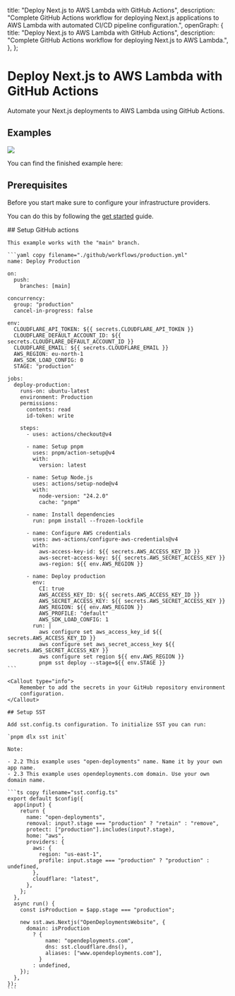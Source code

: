 
  title: "Deploy Next.js to AWS Lambda with GitHub Actions",
  description:
    "Complete GitHub Actions workflow for deploying Next.js applications to AWS Lambda with automated CI/CD pipeline configuration.",
  openGraph: {
    title: "Deploy Next.js to AWS Lambda with GitHub Actions",
    description:
      "Complete GitHub Actions workflow for deploying Next.js to AWS Lambda.",
  },
};

# Deploy Next.js to AWS Lambda with GitHub Actions

Automate your Next.js deployments to AWS Lambda using GitHub Actions.

## Examples

<img
  className="rounded-lg mt-4"
  src="https://media.opendeployments.com/nextjs-lambda-github-actions.opendeployments.com.webp"
/>

You can find the finished example here:

<TechStackCard
  href="https://github.com/darna-digital/nextjs-lambda-github-actions"
  linkTarget="_blank"
  title="GitHub repository"
  icon="github"
  className="mt-4"
/>

## Prerequisites

Before you start make sure to configure your infrastructure providers.

You can do this by following the [get started](/get-started) guide.

<Steps>
    ## Setup GitHub actions

    This example works with the "main" branch.

    ```yaml copy filename="./github/workflows/production.yml"
    name: Deploy Production

    on:
      push:
        branches: [main]

    concurrency:
      group: "production"
      cancel-in-progress: false

    env:
      CLOUDFLARE_API_TOKEN: ${{ secrets.CLOUDFLARE_API_TOKEN }}
      CLOUDFLARE_DEFAULT_ACCOUNT_ID: ${{ secrets.CLOUDFLARE_DEFAULT_ACCOUNT_ID }}
      CLOUDFLARE_EMAIL: ${{ secrets.CLOUDFLARE_EMAIL }}
      AWS_REGION: eu-north-1
      AWS_SDK_LOAD_CONFIG: 0
      STAGE: "production"

    jobs:
      deploy-production:
        runs-on: ubuntu-latest
        environment: Production
        permissions:
          contents: read
          id-token: write

        steps:
          - uses: actions/checkout@v4

          - name: Setup pnpm
            uses: pnpm/action-setup@v4
            with:
              version: latest

          - name: Setup Node.js
            uses: actions/setup-node@v4
            with:
              node-version: "24.2.0"
              cache: "pnpm"

          - name: Install dependencies
            run: pnpm install --frozen-lockfile

          - name: Configure AWS credentials
            uses: aws-actions/configure-aws-credentials@v4
            with:
              aws-access-key-id: ${{ secrets.AWS_ACCESS_KEY_ID }}
              aws-secret-access-key: ${{ secrets.AWS_SECRET_ACCESS_KEY }}
              aws-region: ${{ env.AWS_REGION }}

          - name: Deploy production
            env:
              CI: true
              AWS_ACCESS_KEY_ID: ${{ secrets.AWS_ACCESS_KEY_ID }}
              AWS_SECRET_ACCESS_KEY: ${{ secrets.AWS_SECRET_ACCESS_KEY }}
              AWS_REGION: ${{ env.AWS_REGION }}
              AWS_PROFILE: "default"
              AWS_SDK_LOAD_CONFIG: 1
            run: |
              aws configure set aws_access_key_id ${{ secrets.AWS_ACCESS_KEY_ID }}
              aws configure set aws_secret_access_key ${{ secrets.AWS_SECRET_ACCESS_KEY }}
              aws configure set region ${{ env.AWS_REGION }}
              pnpm sst deploy --stage=${{ env.STAGE }}
    ```

    <Callout type="info">
        Remember to add the secrets in your GitHub repository environment
        configuration.
    </Callout>

    ## Setup SST

    Add sst.config.ts configuration. To initialize SST you can run:

    `pnpm dlx sst init`

    Note:

    - 2.2 This example uses "open-deployments" name. Name it by your own app name.
    - 2.3 This example uses opendeployments.com domain. Use your own domain name.

    ```ts copy filename="sst.config.ts"
    export default $config({
      app(input) {
        return {
          name: "open-deployments",
          removal: input?.stage === "production" ? "retain" : "remove",
          protect: ["production"].includes(input?.stage),
          home: "aws",
          providers: {
            aws: {
              region: "us-east-1",
              profile: input.stage === "production" ? "production" : undefined,
            },
            cloudflare: "latest",
          },
        };
      },
      async run() {
        const isProduction = $app.stage === "production";

        new sst.aws.Nextjs("OpenDeploymentsWebsite", {
          domain: isProduction
            ? {
                name: "opendeployments.com",
                dns: sst.cloudflare.dns(),
                aliases: ["www.opendeployments.com"],
              }
            : undefined,
        });
      },
    });
    ```

</Steps>
